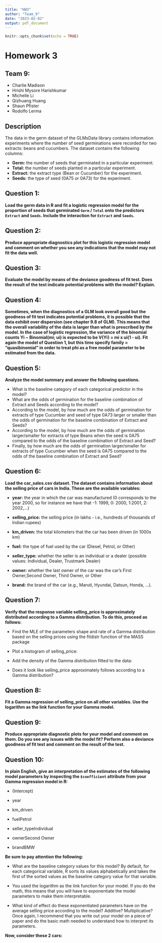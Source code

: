 ---
title: "HW3"
author: "Team_9"
date: "2023-02-02"
output: pdf_document
---

```{r setup, include=FALSE}
knitr::opts_chunk$set(echo = TRUE)
```

# Homework 3

## Team 9:

-   Charlie Madison
-   Hrishi Mysore Harishkumar
-   Michelle Li
-   Qizhuang Huang
-   Shaun Pfister
-   Rodolfo Lerma

## Description

The data in the germ dataset of the GLMsData library contains
information experiments where the number of seed germinations were
recorded for two extracts: beans and cucumbers. The dataset contains the
following columns:

-   **Germ:** the number of seeds that germinated in a particular experiment.
-   **Total:** the number of seeds planted in a particular experiment.
-   **Extract:** the extract type (Bean or Cucumber) for the experiment.
-   **Seeds:** the type of seed (0A75 or 0A73) for the experiment.

## Question 1:

**Load the germ data in R and fit a logistic regression model for the proportion of seeds that germinated `Germ` / `Total` onto the predictors `Extract` and `Seeds`. Include the interaction for `Extract` and `Seeds`.**

## Question 2:

**Produce appropriate diagnostics plot for this logistic regression model and comment on whether you see any indications that the model may not fit the data well.**

## Question 3:

**Evaluate the model by means of the deviance goodness of fit test. Does the result of the test indicate potential problems with the model? Explain.**

## Question 4:

**Sometimes, when the diagnostics of a GLM look overall good but the goodness of fit test indicates potential problems, it is possible that the data exhibit over dispersion (see chapter 9.8 of GLM). This means that the overall variability of the data is larger than what is prescribed by the model. In the case of logistic regression, the variance of the binomial counts Yi \~ Binomial(mi; ui) is expected to be V(Yi) = mi x ui(1 - ui). Fit again the model of Question 1, but this time specify family = "quasibinomial" in order to treat phi as a free model parameter to be estimated from the data.**

## Question 5:

**Analyze the model summary and answer the following questions.** 

- What is the baseline category of each categorical predictor in the model? 
- What are the odds of germination for the baseline combination of Extract and Seeds according to the model? 
- According to the model, by how much are the odds of germination for extracts of type Cucumber and seed of
type 0A73 larger or smaller than the odds of germination for the
baseline combination of Extract and Seeds? 
- According to the model, by how much are the odds of germination larger/smaller for extracts of type
Beans when the seed is 0A75 compared to the odds of the baseline
combination of Extract and Seed? 
- Finally, by how much are the odds of germination larger/smaller for extracts of type Cucumber when the seed is 0A75 compared to the odds of the baseline combination of Extract and Seed?

## Question 6:

**Load the car_sales.csv dataset. The dataset contains information about the selling price of cars in India. These are the available variables:**

-   **year:** the year in which the car was manufactured (0 corresponds to the year 2000, so for instance we have that -1: 1999, 0: 2000, 1:2001, 2: 2002,...)
-   **selling_price:** the selling price (in lakhs - i.e., hundreds of thousands of Indian rupees)

-   **km_driven:** the total kilometers that the car has been driven (in 1000s km)

-   **fuel:** the type of fuel used by the car (Diesel, Petrol, or Other)

-   **seller_type:** whether the seller is an individual or a dealer (possible values: Individual, Dealer, Trustmark Dealer)

-   **owner:** whether the last owner of the car was the car's First Owner,Second Owner, Third Owner, or Other

-   **brand:** the brand of the car (e.g., Maruti, Hyundai, Datsun, Honda, ...).

## Question 7:

**Verify that the response variable selling_price is approximately distributed according to a Gamma distribution. To do this, proceed as follows:** 

- Find the MLE of the parameters shape and rate of a Gamma distribution based on the selling prices using the fitdistr function of the MASS package 

- Plot a histogram of selling_price: 

- Add the density of the Gamma distribution fitted to the data: 

- Does it look like selling_price approximately follows according to a Gamma distribution?

## Question 8:

**Fit a Gamma regression of selling_price on all other variables. Use the logarithm as the link function for your Gamma model.**

## Question 9:

**Produce appropriate diagnostic plots for your model and comment on them. Do you see any issues with the model fit? Perform also a deviance goodness of fit test and comment on the result of the test.**

## Question 10:

**In plain English, give an interpretation of the estimates of the following model parameters by inspecting the `$coefficient` attribute from your Gamma regression model in R:**

- (Intercept) 

- year 

- km_driven 

- fuelPetrol 

- seller_typeIndividual 

- ownerSecond Owner 

- brandBMW

**Be sure to pay attention the following:**

- What are the baseline category values for this model? By default, for each categorical variable, R sorts its values alphabetically and takes the first of the sorted values as the baseline category value for that variable. 

- You used the logarithm as the link function for your model. If you do the math, this means that you will have to exponentiate the model parameters to make them interpretable.

- What kind of effect do these exponentiated parameters have on the average selling price according to the model? Additive? Multiplicative? Once again, I recommend that you write out your model on a piece of paper and do the basic math needed to
understand how to interpret its parameters.

**Now, consider these 2 cars:**
